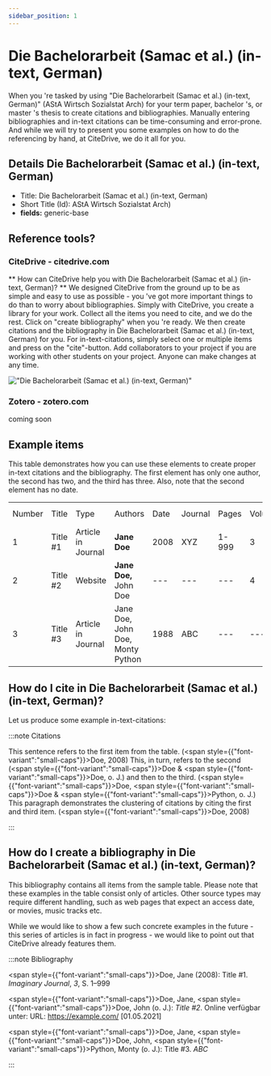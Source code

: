 ```yaml
---
sidebar_position: 1
---
```


# Die Bachelorarbeit (Samac et al.) (in-text, German)

When you 're tasked by using "Die Bachelorarbeit (Samac et al.) (in-text, German)" (AStA Wirtsch Sozialstat Arch) for your term paper, bachelor 's, or master 's thesis to create citations and bibliographies.
Manually entering bibliographies and in-text citations can be time-consuming and error-prone. And while we will try to present you some examples on how to do the referencing by hand, at CiteDrive, we do it all for you.

## Details  Die Bachelorarbeit (Samac et al.) (in-text, German)
* Title: Die Bachelorarbeit (Samac et al.) (in-text, German)
* Short Title (Id): AStA Wirtsch Sozialstat Arch)
* **fields:** generic-base

## Reference tools?
### CiteDrive - citedrive.com
** How can CiteDrive help you with Die Bachelorarbeit (Samac et al.) (in-text, German)? **
We designed CiteDrive from the ground up to be as simple and easy to use as possible - you 've got more important things to do than to worry about bibliographies. Simply with CiteDrive, you create a library for your work. Collect all the items you need to cite, and we do the rest. Click on "create bibliography" when you 're ready. We then create citations and the bibliography in Die Bachelorarbeit (Samac et al.) (in-text, German) for you. For in-text-citations, simply select one or multiple items and press on the "cite"-button. Add collaborators to your project if you are working with other students on your project. Anyone can make changes at any time.


!["Die Bachelorarbeit (Samac et al.) (in-text, German)"](images/die-bachelorarbeit-samac-et-al-intext-german.svg "Choose Die Bachelorarbeit (Samac et al.) (in-text, German) in the CiteDrive App")

### Zotero - zotero.com

coming soon

## Example items

This table demonstrates how you can use these elements to create proper in-text citations and the bibliography. The first element has only one author, the second has two, and the third has three. Also, note that the second element has no date.


<table>
  <tr>
   <td>Number
   </td>
   <td>Title
   </td>
   <td>Type
   </td>
   <td>Authors
   </td>
   <td>Date
   </td>
   <td>Journal
   </td>
   <td>Pages
   </td>
   <td>Volume
   </td>
   <td>Issue
   </td>
   <td>Access Date
   </td>
  </tr>
  <tr>
   <td>1
   </td>
   <td>Title #1
   </td>
   <td>Article in Journal
   </td>
   <td><strong>Jane Doe</strong>
   </td>
   <td>2008
   </td>
   <td>XYZ
   </td>
   <td>1-999
   </td>
   <td>3
   </td>
   <td>2
   </td>
   <td>--
   </td>
  </tr>
  <tr>
   <td>
2
   </td>
   <td>Title #2
   </td>
   <td>Website
   </td>
   <td><strong>Jane Doe, </strong>John Doe
   </td>
   <td>---
   </td>
   <td>---
   </td>
   <td>---
   </td>
   <td>4
   </td>
   <td>---
   </td>
   <td>2020-05-01
   </td>
  </tr>
  <tr>
   <td>3
   </td>
   <td>Title #3
   </td>
   <td>Article in Journal
   </td>
   <td>Jane Doe, John Doe, Monty Python
   </td>
   <td>1988
   </td>
   <td>ABC
   </td>
   <td>---
   </td>
   <td>---
   </td>
   <td>16
   </td>
   <td>---
   </td>
  </tr>
</table>



## How do I cite in  Die Bachelorarbeit (Samac et al.) (in-text, German)?

Let us produce some example in-text-citations:

:::note Citations


This sentence refers to the first item from the table. (<span style={{"font-variant":"small-caps"}}>Doe</span>, 2008) This, in turn, refers to the second (<span style={{"font-variant":"small-caps"}}>Doe</span> &amp; <span style={{"font-variant":"small-caps"}}>Doe</span>, o. J.)
and then to the third.  (<span style={{"font-variant":"small-caps"}}>Doe</span>, <span style={{"font-variant":"small-caps"}}>Doe</span> &amp; <span style={{"font-variant":"small-caps"}}>Python</span>, o. J.)
This paragraph demonstrates the clustering of citations by citing the first and third item. (<span style={{"font-variant":"small-caps"}}>Doe</span>, 2008)

:::

## How do I create a bibliography in Die Bachelorarbeit (Samac et al.) (in-text, German)?

This bibliography contains all items from the sample table. Please note that these examples in the table consist only of articles. Other source types may require different handling, such as web pages that expect an access date, or movies, music tracks etc.

While we would like to show a few such concrete examples in the future - this series of articles is in fact in progress - we would like to point out that CiteDrive already features them.

:::note Bibliography

<span style={{"font-variant":"small-caps"}}>Doe</span>, Jane (2008): Title #1. <i>Imaginary Journal</i>, <i>3</i>, S. 1–999

<span style={{"font-variant":"small-caps"}}>Doe</span>, Jane, <span style={{"font-variant":"small-caps"}}>Doe</span>, John  (o. J.): <i>Title #2</i>. Online verfügbar unter: URL: https://example.com/ [01.05.2021]

<span style={{"font-variant":"small-caps"}}>Doe</span>, Jane, <span style={{"font-variant":"small-caps"}}>Doe</span>, John, <span style={{"font-variant":"small-caps"}}>Python</span>, Monty (o. J.): Title #3. <i>ABC</i>



:::


        